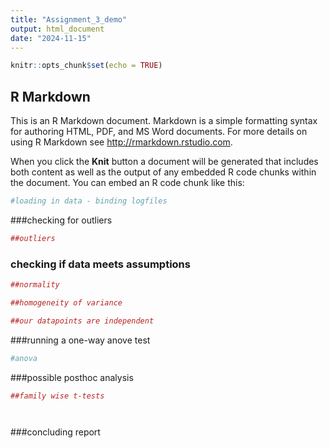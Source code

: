 ```yaml
---
title: "Assignment_3_demo"
output: html_document
date: "2024-11-15"
---
```


```r
knitr::opts_chunk$set(echo = TRUE)
```

## R Markdown

This is an R Markdown document. Markdown is a simple formatting syntax for authoring HTML, PDF, and MS Word documents. For more details on using R Markdown see <http://rmarkdown.rstudio.com>.

When you click the **Knit** button a document will be generated that includes both content as well as the output of any embedded R code chunks within the document. You can embed an R code chunk like this:


```r
#loading in data - binding logfiles
```

###checking for outliers

```r
##outliers
```


### checking if data meets assumptions

```r
##normality

##homogeneity of variance

##our datapoints are independent


```


###running a one-way anove test

```r
#anova
```


###possible posthoc analysis

```r
##family wise t-tests




```

###concluding report


